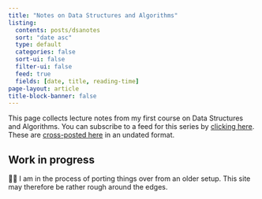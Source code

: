 ```yaml
---
title: "Notes on Data Structures and Algorithms"
listing:
  contents: posts/dsanotes
  sort: "date asc"
  type: default
  categories: false
  sort-ui: false
  filter-ui: false
  feed: true
  fields: [date, title, reading-time]
page-layout: article
title-block-banner: false
---
```


:::{.callout-note appearance="simple" icon=false}
This page collects lecture notes from my first course on Data Structures and Algorithms. You can subscribe to a feed for this series by [clicking here](dsanotes.xml). These are [cross-posted here](https://dsanotes.netlify.app/) in an undated format.
:::


:::{.callout-caution}
## Work in progress

👋🏽 I am in the process of porting things over from an older setup. This site may therefore be rather rough around the edges.
:::


<p>&nbsp;</p>

<style type="text/css">
  #hyvor-talk-view{display:none;}
</style>